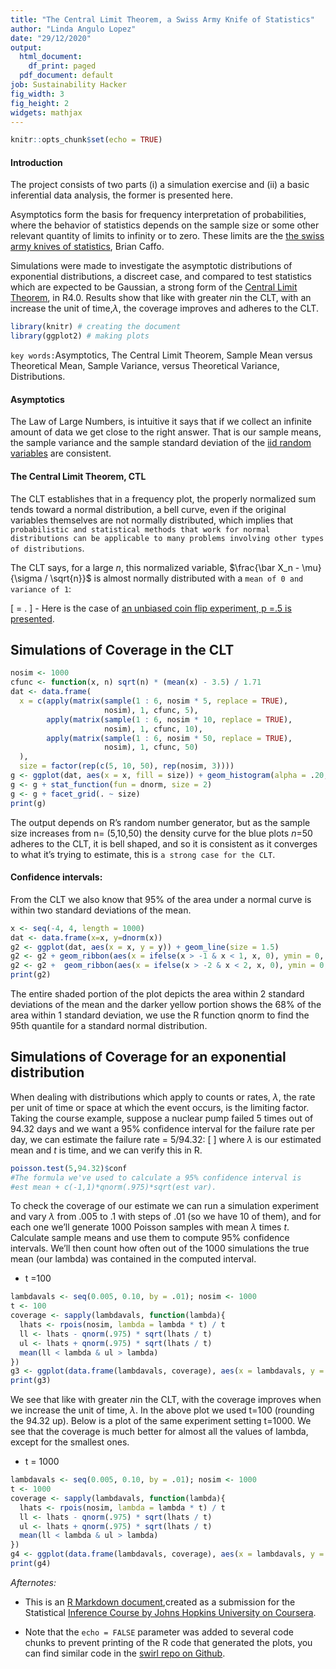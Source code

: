 ---
title: "The Central Limit Theorem, a Swiss Army Knife of Statistics"
author: "Linda Angulo Lopez"
date: "29/12/2020"
output:
  html_document:
    df_print: paged
  pdf_document: default
job: Sustainability Hacker
fig_width: 3
fig_height: 2
widgets: mathjax
---

```{r setup, fig.width = 3, fig.height = 2, fig.asp = .618, include=FALSE}
knitr::opts_chunk$set(echo = TRUE)
```



#### Introduction
The project consists of two parts (i) a simulation exercise and (ii) a basic inferential data analysis, the former is presented here.

Asymptotics form the basis for frequency interpretation of probabilities, where the behavior of statistics depends on the sample size or some other relevant quantity of limits to infinity or to zero. These limits are the [the swiss army knives of statistics](https://github.com/bcaffo/courses/raw/master/06_StatisticalInference/07_Asymptopia/index.pdf), Brian Caffo. 


Simulations were made to investigate the asymptotic distributions of exponential distributions, a discreet case, and compared to test
statistics which are expected to be Gaussian, a strong form of the [Central Limit Theorem](https://youtu.be/hgtMWR3TFnY), in R4.0. Results
show that like with greater $n$in the CLT, with an increase the unit of time,$\lambda$, the coverage improves and adheres to the CLT.


```{r environment}
library(knitr) # creating the document 
library(ggplot2) # making plots

```

`key words:`Asymptotics,  The Central Limit Theorem, Sample Mean versus Theoretical Mean, Sample Variance, versus Theoretical Variance, Distributions.



#### Asymptotics

The Law of Large Numbers, is intuitive it says that if we collect an infinite amount of data we get close to the right answer. That is our
sample means, the sample variance and the sample standard deviation of the [iid random variables](https://en.wikipedia.org/wiki/Independent_and_identically_distributed_random_variables) are consistent.



####  The Central Limit Theorem, CTL 
The CLT establishes that in a frequency plot, the properly normalized sum tends toward a normal distribution, a bell curve, even if the
original variables themselves are not normally distributed, which implies that `probabilistic and statistical methods that work for normal`
`distributions can be applicable to many problems involving other types of distributions`. 

The CLT says, for a large $n$, this normalized variable, $\frac{\bar X_n - \mu}{\sigma / \sqrt{n}}$ is almost normally distributed with a
`mean of 0 and variance of 1`: 

\[
\frac{\bar X_n - \mu}{\sigma / \sqrt{n}} = 
    \frac{\mbox{Estimate} - \mbox{Mean of estimate}}{\mbox{Std. Err. of estimate}}.
\]
- Here is the case of [an unbiased coin flip experiment, p =.5 is presented](https://www.coursera.org/learn/statistical-inference/lecture/K2IVE/07-02-asymptotics-and-the-clt).



## Simulations of Coverage in the CLT 

```{r,  fig.width = 10, fig.height = 6, fig.asp = .618, plot_CLT_1, echo=FALSE}


nosim <- 1000
cfunc <- function(x, n) sqrt(n) * (mean(x) - 3.5) / 1.71
dat <- data.frame(
  x = c(apply(matrix(sample(1 : 6, nosim * 5, replace = TRUE), 
                     nosim), 1, cfunc, 5),
        apply(matrix(sample(1 : 6, nosim * 10, replace = TRUE), 
                     nosim), 1, cfunc, 10),
        apply(matrix(sample(1 : 6, nosim * 50, replace = TRUE), 
                     nosim), 1, cfunc, 50)
  ),
  size = factor(rep(c(5, 10, 50), rep(nosim, 3))))
g <- ggplot(dat, aes(x = x, fill = size)) + geom_histogram(alpha = .20, binwidth=.3, colour = "black", aes(y = ..density..)) 
g <- g + stat_function(fun = dnorm, size = 2)
g <- g + facet_grid(. ~ size)
print(g)

```


The output depends on R's random number generator, but as the sample size increases from n= (5,10,50) the density curve for the blue plots
$n$=50 adheres to the CLT, it is bell shaped, and so it is consistent as it converges to what it's trying to estimate, this is `a strong case for the CLT`.



#### Confidence intervals: 
From the CLT we also know that 95% of the area under a normal curve is within two standard deviations of the mean. 

```{r fig.width = 6, fig.height = 4, fig.asp = .618, plot_CI_1, echo=FALSE }
x <- seq(-4, 4, length = 1000)
dat <- data.frame(x=x, y=dnorm(x))
g2 <- ggplot(dat, aes(x = x, y = y)) + geom_line(size = 1.5)
g2 <- g2 + geom_ribbon(aes(x = ifelse(x > -1 & x < 1, x, 0), ymin = 0, ymax = y), fill = "yellow", alpha = .5)
g2 <- g2 +  geom_ribbon(aes(x = ifelse(x > -2 & x < 2, x, 0), ymin = 0, ymax = y), fill = "yellow", alpha = 0.25)
print(g2)

```

The entire shaded portion of the plot depicts the area within 2 standard deviations of the mean and the darker yellow portion shows the
68% of the area within 1 standard deviation, we use the R function qnorm to find the 95th quantile for a standard normal distribution. 





## Simulations of Coverage for an exponential distribution 
When dealing with distributions which apply to counts or rates, $\lambda$, the rate per unit of time or space at which the event occurs, is
the limiting factor. Taking the course example, suppose a nuclear pump failed 5 times out of 94.32 days and we want a 95% confidence
interval for the failure rate per day, we can estimate the failure rate = 5/94.32: 
\[
\frac{\lambda}{t}
\]
where $\lambda$ is our estimated mean and  $t$ is time, and  we can verify this in R.


```{r poisson_test}
poisson.test(5,94.32)$conf
#The formula we've used to calculate a 95% confidence interval is
#est mean + c(-1,1)*qnorm(.975)*sqrt(est var).
```

To check the coverage of our estimate we can run a simulation experiment and vary $\lambda$ from .005 to .1 with steps of .01 (so we have
10 of them), and for each one we'll generate 1000 Poisson samples with mean $\lambda$ times $t$. Calculate  sample means and use them to 
compute  95% confidence intervals. We'll then count how often out of the 1000 simulations the true mean (our lambda) was contained in the
computed interval.
 
- t =100

```{r fig.width = 6, fig.height = 4, fig.asp = .618, plot_Poisson, echo=FALSE}

lambdavals <- seq(0.005, 0.10, by = .01); nosim <- 1000
t <- 100
coverage <- sapply(lambdavals, function(lambda){
  lhats <- rpois(nosim, lambda = lambda * t) / t
  ll <- lhats - qnorm(.975) * sqrt(lhats / t)
  ul <- lhats + qnorm(.975) * sqrt(lhats / t)
  mean(ll < lambda & ul > lambda)
})
g3 <- ggplot(data.frame(lambdavals, coverage), aes(x = lambdavals, y = coverage)) + geom_line(size = 2) + geom_hline(yintercept = 0.95)+ylim(0, 1.0)
print(g3)
```


We see that like with greater $n$in the CLT, with the coverage improves when we increase the unit of time, $\lambda$. In the above plot 
we used t=100 (rounding the 94.32 up). Below is a plot of the same experiment setting t=1000. We see that the coverage is much better for
almost all the values of lambda, except for the smallest ones.

- t = 1000

```{r fig.width = 6, fig.height = 4, fig.asp = .618, plot_Poisson_2, echo=FALSE}

lambdavals <- seq(0.005, 0.10, by = .01); nosim <- 1000
t <- 1000
coverage <- sapply(lambdavals, function(lambda){
  lhats <- rpois(nosim, lambda = lambda * t) / t
  ll <- lhats - qnorm(.975) * sqrt(lhats / t)
  ul <- lhats + qnorm(.975) * sqrt(lhats / t)
  mean(ll < lambda & ul > lambda)
})
g4 <- ggplot(data.frame(lambdavals, coverage), aes(x = lambdavals, y = coverage)) + geom_line(size = 2) + geom_hline(yintercept = 0.95)+ylim(0, 1.0)
print(g4)
```



*Afternotes:* 

- This is an [R Markdown document](http://rmarkdown.rstudio.com),created as a submission
for the Statistical [Inference Course by Johns Hopkins University on Coursera](https://www.coursera.org/specializations/jhu-data-science). 

- Note that the `echo = FALSE` parameter was added to several code chunks to prevent printing of the R code that generated the plots, you can find similar code in the [swirl repo on Github](https://github.com/swirldev/swirl_courses). 


